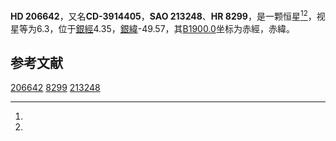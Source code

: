 {{Starbox begin
| name = HD 206642
}}
{{Starbox observe
| epoch = [[J2000.0|J2000.0]]
| constell = {{星座名待查}}<ref name=SIMBAD>{{cite web
 | url=http://simbad.u-strasbg.fr/simbad/sim-id?Ident=HR+8299
 | title =Pulsating variable Star
 | publisher=Centre de Données astronomiques de Strasbourg
 | work=SIMBAD
 | accessdate=2012-07-13}}</ref><ref name=DATA>{{cite web
 | url=http://vizier.u-strasbg.fr/viz-bin/VizieR-5?-out.add=.&-source=5050&-corr=PK=HR&-out.max=9999&HR=8299
 | title=VizieR Detailed Page
 | accessdate=2012-07-13
 | archive-date=2016-03-04
 | archive-url=https://web.archive.org/web/20160304220021/http://vizier.u-strasbg.fr/viz-bin/VizieR-5?-out.add=.&-source=5050&-corr=PK=HR&-out.max=9999&HR=8299
 | dead-url=no
 }}</ref>
| 星官 = 
| ra = {{RA|21|44|29.5}}<ref name=SIMBAD /><ref name=DATA />
| dec = {{DEC|-38|33|9}}<ref name=SIMBAD /><ref name=DATA />
| appmag_v = 6.3<ref name=SIMBAD /><ref name=DATA />
}}
{{Starbox character
| class = G5III<ref name=SIMBAD /><ref name=DATA />
| b-v = 1.12<ref name=SIMBAD /><ref name=DATA />
| u-b = 0.93<ref name=SIMBAD /><ref name=DATA />
| r-i = <ref name=SIMBAD /><ref name=DATA />
| variable = 
}}
{{Starbox astrometry
| radial_v = 0.93
| prop_mo_ra = -58
| parallax = 
| p_error = 
}}
{{Starbox catalog
| names =CD-3914405，[[SAO星表|SAO]] 213248，[[HD星表|HD]] 206642，[[HR星表|HR]] 8299}}
{{Starbox reference |Simbad=HR+8299}}
{{Starbox end}}

'''HD 206642'''，又名'''CD-3914405'''，'''SAO 213248'''、'''HR 8299'''，是一颗恒星<ref name=SIMBAD /><ref name=DATA />，视星等为6.3，位于[[銀道座標系|銀經]]4.35，[[銀道座標系|銀緯]]-49.57，其[[B1900.0|B1900.0]]坐标为赤經{{RA|21|38|20.3}}，赤緯{{DEC|-39|-49.57|22}}。

== 参考文献 ==
{{reflist}}

{{star-stub}}

[[Category:HD和HDE天體|206642]]
[[Category:HR天體|8299]]
[[Category:SAO天體|213248]]